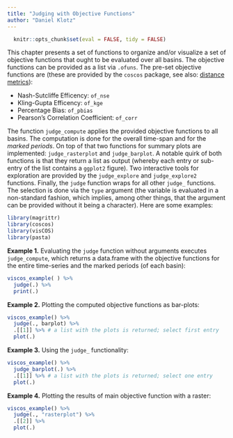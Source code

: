 ```yaml
---
title: "Judging with Objective Functions"
author: "Daniel Klotz"
---
```



```r
  knitr::opts_chunk$set(eval = FALSE, tidy = FALSE)
```

This chapter presents a set of functions to organize and/or visualize a
set of objective functions that ought to be evaluated over all basins. The
objective functions can be provided as a list via `.ofuns`. The pre-set
objective functions are (these are provided by the `coscos` package, see also:
[distance metrics](LP-distance_measures.html)):

- Nash-Sutcliffe Efficency: `of_nse`
- Kling-Gupta Efficency: `of_kge`
- Percentage Bias: `of_pbias`
- Pearson's Correlation Coefficient: `of_corr`

The function `judge_compute` applies the provided objective functions to all
basins. The computation is done for the overall time-span and for the
*marked periods*. On top of that two functions for summary plots are implemented:
`judge_rasterplot` and `judge_barplot`. A notable quirk of both functions is
that they return a list as output (whereby each entry or sub-entry of the list
contains a `ggplot2` figure). Two interactive tools for exploration are provided
by the `judge_explore` and `judge_explore2` functions. Finally, the `judge`
function wraps for all other `judge_` functions. The selection is done via the
`type` argument (the variable is evaluated in a non-standard fashion, which
implies, among other things, that the argument can be provided without it
being a character). Here are some examples:

```r
library(magrittr)
library(coscos)
library(visCOS)
library(pasta)
```

**Example 1.** Evaluating the `judge` function without arguments executes
`judge_compute`, which returns a data.frame with the objective functions for the
entire time-series and the marked periods (of each basin):
```r
viscos_example( ) %>%
  judge(.) %>%
  print(.)
```

**Example 2.** Plotting the computed objective functions as bar-plots:
```r
viscos_example() %>%
  judge(., barplot) %>%
  .[[1]] %>% # a list with the plots is returned; select first entry
  plot(.)
```

**Example 3.** Using the `judge_` functionality:
```r
viscos_example() %>%
  judge_barplot(.) %>%
  .[[1]] %>% # a list with the plots is returned; select one entry
  plot(.)
```

**Example 4.** Plotting the results of main objective function with a raster:
```r
viscos_example() %>%
  judge(., "rasterplot") %>%
  .[[2]] %>%
  plot(.)
```
